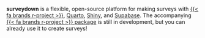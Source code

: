 **surveydown** is a flexible, open-source platform for making surveys with [{{< fa brands r-project >}}]({{< var url_rproject >}}){target="_blank"}, [Quarto]({{< var url_quarto >}}){target="_blank"}, [Shiny](https://shiny.posit.co/){target="_blank"}, and [Supabase]({{< var url_supabase >}}){target="_blank"}. The accompanying [{{< fa brands r-project >}} package](https://pkg.surveydown.org/){target="_blank"} is still in development, but you can already use it to create surveys!